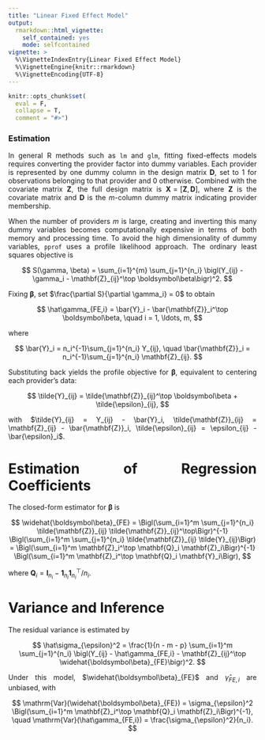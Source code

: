 ```yaml
---
title: "Linear Fixed Effect Model"
output: 
  rmarkdown::html_vignette:
    self_contained: yes
    mode: selfcontained
vignette: >
  %\VignetteIndexEntry{Linear Fixed Effect Model}
  %\VignetteEngine{knitr::rmarkdown}
  %\VignetteEncoding{UTF-8}
---
```


```r
knitr::opts_chunk$set(
  eval = F, 
  collapse = T, 
  comment = "#>")
```

```{=html}
<style>
body {
  text-align: justify
}
</style>
```

### Estimation

In general R methods such as `lm` and `glm`, fitting fixed-effects models requires converting the provider factor into dummy variables. Each provider is represented by one dummy column in the design matrix $\mathbf{D}$, set to 1 for observations belonging to that provider and 0 otherwise. Combined with the covariate matrix $\mathbf{Z}$, the full design matrix is $\mathbf{X} = [\mathbf{Z}, \mathbf{D}]$, where $\mathbf{Z}$ is the covariate matrix and $\mathbf{D}$ is the $m$-column dummy matrix indicating provider membership.

When the number of providers $m$ is large, creating and inverting this many dummy variables becomes computationally expensive in terms of both memory and processing time. To avoid the high dimensionality of dummy variables, `pprof` uses a profile likelihood approach. The ordinary least squares objective is

$$
S(\gamma, \beta) = \sum_{i=1}^{m} \sum_{j=1}^{n_i} \bigl(Y_{ij} - \gamma_i - \mathbf{Z}_{ij}^\top \boldsymbol\beta\bigr)^2.
$$

Fixing $\boldsymbol\beta$, set $\frac{\partial S}{\partial \gamma_i} = 0$ to obtain

$$
\hat\gamma_{FE,i} = \bar{Y}_i - \bar{\mathbf{Z}}_i^\top \boldsymbol\beta, \quad i = 1, \ldots, m,
$$

where

$$
\bar{Y}_i = n_i^{-1}\sum_{j=1}^{n_i} Y_{ij}, \quad
\bar{\mathbf{Z}}_i = n_i^{-1}\sum_{j=1}^{n_i} \mathbf{Z}_{ij}.
$$

Substituting back yields the profile objective for $\boldsymbol\beta$, equivalent to centering each provider's data:

$$
\tilde{Y}_{ij} = \tilde{\mathbf{Z}}_{ij}^\top \boldsymbol\beta + \tilde{\epsilon}_{ij},
$$

with $\tilde{Y}_{ij} = Y_{ij} - \bar{Y}_i,
\tilde{\mathbf{Z}}_{ij} = \mathbf{Z}_{ij} - \bar{\mathbf{Z}}_i,
\tilde{\epsilon}_{ij} = \epsilon_{ij} - \bar{\epsilon}_i$.

# Estimation of Regression Coefficients

The closed-form estimator for $\boldsymbol\beta$ is

$$
\widehat{\boldsymbol\beta}_{FE} = 
\Bigl(\sum_{i=1}^m \sum_{j=1}^{n_i} \tilde{\mathbf{Z}}_{ij} \tilde{\mathbf{Z}}_{ij}^\top\Bigr)^{-1} \Bigl(\sum_{i=1}^m \sum_{j=1}^{n_i} \tilde{\mathbf{Z}}_{ij} \tilde{Y}_{ij}\Bigr) 
= \Bigl(\sum_{i=1}^m \mathbf{Z}_i^\top \mathbf{Q}_i \mathbf{Z}_i\Bigr)^{-1} \Bigl(\sum_{i=1}^m \mathbf{Z}_i^\top \mathbf{Q}_i \mathbf{Y}_i\Bigr),
$$

where $\mathbf{Q}_i = \mathbf{I}_{n_i} - \mathbf{1}_{n_i}\mathbf{1}_{n_i}^\top / n_i$.

# Variance and Inference

The residual variance is estimated by

$$
\hat\sigma_{\epsilon}^2 = \frac{1}{n - m - p} \sum_{i=1}^m \sum_{j=1}^{n_i} \bigl(Y_{ij} - \hat\gamma_{FE,i} - \mathbf{Z}_{ij}^\top \widehat{\boldsymbol\beta}_{FE}\bigr)^2.
$$

Under this model, $\widehat{\boldsymbol\beta}_{FE}$ and $\hat\gamma_{FE,i}$ are unbiased, with

$$
\mathrm{Var}(\widehat{\boldsymbol\beta}_{FE}) = \sigma_{\epsilon}^2 \Bigl(\sum_{i=1}^m \mathbf{Z}_i^\top \mathbf{Q}_i \mathbf{Z}_i\Bigr)^{-1},
\quad
\mathrm{Var}(\hat\gamma_{FE,i}) = \frac{\sigma_{\epsilon}^2}{n_i}.
$$
